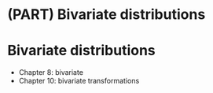 # (PART) Bivariate distributions {-}

# Bivariate distributions

- Chapter 8: bivariate
- Chapter 10: bivariate transformations
